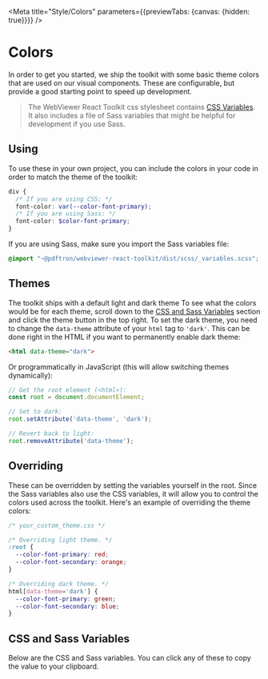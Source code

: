 
<Meta title="Style/Colors" parameters={{previewTabs: {canvas: {hidden: true}}}} />

# Colors

In order to get you started, we ship the toolkit with some basic theme colors
that are used on our visual components. These are configurable, but provide a
good starting point to speed up development.

> The WebViewer React Toolkit css stylesheet contains
> [CSS Variables](https://developer.mozilla.org/en-US/docs/Web/CSS/Using_CSS_custom_properties).
> It also includes a file of Sass variables that might be helpful for development
> if you use Sass.

## Using

To use these in your own project, you can include the colors in your code in
order to match the theme of the toolkit:

```scss
div {
  /* If you are using CSS: */
  font-color: var(--color-font-primary);
  /* If you are using Sass: */
  font-color: $color-font-primary;
}
```

If you are using Sass, make sure you import the Sass variables file:

```scss
@import "~@pdftron/webviewer-react-toolkit/dist/scss/_variables.scss";
```

## Themes

The toolkit ships with a default light and dark theme To see what the colors
would be for each theme, scroll down to the
[CSS and Sass Variables](#css-and-sass-variables) section and click the theme
button in the top right. To set the dark theme, you need to change the `data-theme`
attribute of your `html` tag to `'dark'`. This can be done right in the HTML if
you want to permanently enable dark theme:

```html
<html data-theme="dark">
```

Or programmatically in JavaScript (this will allow switching themes dynamically):

```js
// Get the root element (<html>):
const root = document.documentElement;

// Set to dark:
root.setAttribute('data-theme', 'dark');

// Revert back to light:
root.removeAttribute('data-theme');
```

## Overriding

These can be overridden by setting the variables yourself in the root. Since the
Sass variables also use the CSS variables, it will allow you to control the
colors used across the toolkit. Here's an example of overriding the theme colors:

```css
/* your_custom_theme.css */

/* Overriding light theme. */
:root {
  --color-font-primary: red;
  --color-font-secondary: orange;
}

/* Overriding dark theme. */
html[data-theme='dark'] {
  --color-font-primary: green;
  --color-font-secondary: blue;
}
```

## CSS and Sass Variables

Below are the CSS and Sass variables. You can click any of these to copy the
value to your clipboard.

<Theme />